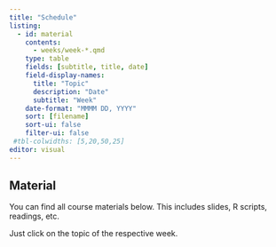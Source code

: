 ```yaml
---
title: "Schedule"
listing:
  - id: material
    contents:
      - weeks/week-*.qmd
    type: table
    fields: [subtitle, title, date]
    field-display-names:
      title: "Topic"
      description: "Date"
      subtitle: "Week"
    date-format: "MMMM DD, YYYY"
    sort: [filename]
    sort-ui: false
    filter-ui: false
 #tbl-colwidths: [5,20,50,25]
editor: visual
---
```


## **Material**

You can find all course materials below. This includes slides, R scripts, readings, etc.

Just click on the topic of the respective week.

::: {#material}
:::
